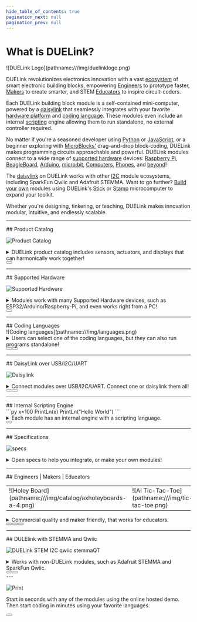 ```yaml
---
hide_table_of_contents: true
pagination_next: null
pagination_prev: null
---
```


# What is DUELink?

<div style={{ textAlign: 'center'}}>
![DUELink Logo](pathname:///img/duelinklogo.png)
</div>

DUELink revolutionizes electronics innovation with a vast [ecosystem](./catalog/intro) of smart electronic building blocks, empowering [Engineers](./engineers) to prototype faster, [Makers](./makers) to create smarter, and STEM [Educators](./educators) to inspire circuit-coders.

Each DUELink building block module is a self-contained mini-computer, powered by a [daisylink](./engine/daisylink) that seamlessly integrates with your favorite [hardware platform](./hw/intro) and [coding language](./language/intro). These modules even include an internal [scripting](./engine/scripting) engine allowing them to run standalone, no external controller required.

No matter if you're a seasoned developer using [Python](./language/python) or [JavaScript](./language/javascript), or a beginner exploring with [MicroBlocks'](./language/microblocks) drag-and-drop block-coding, DUELink makes programming circuits approachable and powerful. DUELink modules connect to a wide range of [supported hardware](./hw/intro) devices: [Raspberry Pi](./hw/raspberry-pi), [BeagleBoard](./hw/beagleboard), [Arduino](./hw/arduino), [micro:bit](./hw/microbit), [Computers](./hw/pc-laptop), [Phones](./hw/phone-tablet), and [beyond](./hw/beyond)!

The [daisylink](./engine/daisylink) on DUELink works with other [I2C](./interface/i2c) module ecosystems, including SparkFun Qwiic and Adafruit STEMMA. Want to go further? [Build your own](./catalog/third-party) modules using DUELink's [Stick](./products/mcstick-a) or [Stamp](./products//mcstamp-b.mdx) microcomputer to expand your toolkit.

Whether you're designing, tinkering, or teaching, DUELink makes innovation modular, intuitive, and endlessly scalable.

---

<div style={{ textAlign: 'center'}}>
## Product Catalog
</div>

![Product Catalog](pathname:///img/duelink-modules.png)

<details>
  <summary>DUELink product catalog includes sensors, actuators, and displays that can harmonically work together!</summary>

We are just getting started and there is already a [catalog](./catalog/intro) with 100s of modules available. We dream of a day where there is a DUELink module for every single technology and need. We are not doing it alone! [Third-party modules](./catalog/third-party) are encouraged. We have open [Specifications](./specs) to help you make your own. 

If you do not want to deal with tiny chip soldering, we have a very tiny module for you, called [Stick](./products/mcstick-a). Another one is [Stamp](./products//mcstamp-b.mdx), which is the size of, you guessed it, a stamp!


</details>

<div style={{ textAlign: 'center'}}><Button
  style={{ color:'white' }}
  label="Product Catalog"
  link="./catalog/intro"
/></div>

---

<div style={{ textAlign: 'center'}}>
## Supported Hardware
</div>

![Supported Hardware](pathname:///img/supported-hardware-jst.png)

<details>
  <summary>Modules work with many Supported Hardware devices, such as ESP32/Arduino/Raspberry-Pi, and even works right from a PC!</summary>

We want you to continue to use your favorite board and then “link” it to one, or a hundred, of DUELink modules. We have covered many [supported hardware](./hw/intro) options but you can even go [beyond](./hw/beyond).

</details>

<div style={{ textAlign: 'center'}}><Button
  style={{ color:'white' }}
  label="Supported Hardware"
  link="./hw/intro"
/></div>

---

<div style={{ textAlign: 'center'}}>
## Coding Languages
</div>
![Coding languages](pathname:///img/languages.png)

<details>
  <summary>Users can select one of the coding languages, but they can also run programs standalone!</summary>

We support the top [languages](./language/intro) including [Python](./language/python) and 
 [JavaScript](./language/javascript) allowing control over a [PC](./hw/pc-laptop)/ 
a [phone](./hw/phone-tablet) or [Raspberry Pi](./hw/raspberry-pi) / [Arduino](./hw/arduino). However we go beyond that and let you run modules 
[standalone](./language/standalone) in many ways, including [Arduino](./hw/arduino),
[MicroBlocks](./language/microblocks), and the internal [Scripting Language](./engine/scripting).

If [Excel](./language/excel) can control a sensor, then anything can!

</details>

<div style={{ textAlign: 'center'}}><Button
  style={{ color:'white', margin: "10px" }}
  label="Coding Languages"
  link="./language/intro"
/>
<Button
  style={{ color:'white', margin: "10px" }}
  label="Standalone"
  link="./language/standalone"
/>
</div>

---

<div style={{ textAlign: 'center'}}>
## DaisyLink over USB/I2C/UART
</div>

![Daisylink](pathname:///img/daisylink.png)

<details>
  <summary>Connect modules over USB/I2C/UART. Connect one or daisylink them all!</summary>

Yes…almost! Every single DUELink module supports [multiple interfaces](./interface/intro), including [USB](./interface/usb), 
[Serial UART](./interface/uart), and [I2C](./interface/i2c). That is how these modules connect to your favorite hardware. But then, 
each module has a [Downlink](./interface/downlink) connection allowing you to [Daisylink](./engine/daisylink) hundreds of modules .


</details>

<div style={{ textAlign: 'center'}}><Button
  style={{ color:'white', margin: "10px" }}
  label="Interfaces"
  link="./interface/intro"
/>
<Button
  style={{ color:'white', margin: "10px" }}
  label="Daisylink"
  link="./engine/daisylink"
/>
</div>

---

<div style={{ textAlign: 'center'}}>
## Internal Scripting Engine
</div>

<div style={{ textAlign: 'center'}}>
```py
x=100
PrintLn(x)
PrintLn("Hello World")
```
</div>

<details>
  <summary>Each module has an internal engine with a scripting language.</summary>


The DUELink [engine](./engine/intro) is very powerful for its size! It lives on every single module and includes a [Scripting Language](./engine/scripting)
with an extensive [Standard Library](./engine/stdlib) and support for [Graphics](./engine/graphics), [File System](./engine/filesystem), and far beyond!

Each module has a mini computer allowing it to run [standalone](./language/standalone) using its [Scripting Engine](./engine/scripting). This engine can also be commanded using your favorite [hardware](./hw/intro), such as [Raspberry Pi](./hw/raspberry-pi) or 
[Micro:bit](./hw/microbit) or even control the modules from a [PC](./hw/pc-laptop). 

Still not satisfied? Load the module with [MicroBlocks](./language/microblocks) and use an easy block coding interface, or use 
[Arduino](./hw/arduino) and take advantage of massive community resources.

</details>

<div style={{ textAlign: 'center'}}><Button
  style={{ color:'white' }}
  label="Internal Engine"
  link="./engine/intro"
/></div>

---

<div style={{ textAlign: 'center'}}>
## Specifications
</div>

![specs](pathname:///img/duelink-hole-specs.png)


<details>
  <summary>Open specs to help you integrate, or make your own modules!</summary>

A universal rule is the [specification](./specs) of 5mm-pitched-holes. This allows for universal mounting, like with the available [Holey boards](./products/axholeyboards-a).

We even give you some [mounting hardware](./products/axmounting-a) options! This rule helps when designing 3D packages or when building laser-cut enclosures.


<div style={{ textAlign: 'center'}}><Button
  style={{ color:'white' }}
  label="Specifications"
  link="./specs"
/></div>

</details>

---

<div style={{ textAlign: 'center'}}>
## Engineers | Makers | Educators
</div>

<table>
<td width='50%'>
    ![Holey Board](pathname:///img/catalog/axholeyboards-a-4.png)
</td>
<td width='50%'>
    ![AI Tic-Tac-Toe](pathname:///img/tic-tac-toe.png)
</td>
</table>

<details>
  <summary>Commercial quality and maker friendly, that works for educators.</summary>

DUELink is designed by commercial engineers who are involved with STEM education. We know what [engineers](./engineers) need 
but also work with [educators](./educators). We do not stop there, we are also [makers](./makers) during our free time.


</details>

<div style={{ textAlign: 'center'}}><Button
  style={{ color:'white', margin: "10px" }}
  label="Engineers"
  link="./engineers"
/>
<Button
  style={{ color:'white', margin: "10px" }}
  label="Makers"
  link="./makers"
/>
<Button
  style={{ color:'white', margin: "10px" }}
  label="Educators"
  link="./educators"
/>
</div>

---

<div style={{ textAlign: 'center'}}>
## DULElink with STEMMA and Qwiic
</div>

![DUELink STEM I2C qwiic stemmaQT](pathname:///img/qwiic-stemma-i2c.png)


<details>
  <summary>Works with non-DUELink modules, such as Adafruit STEMMA and SparkFun Qwiic.</summary>

If you are using an ecosystem that uses a JST connector, like Adafruit STEMMA QT or Sparkfun Qwiic, than you are half way there! These ecosystems use  I2C bus to connect to their modules. Since one of the supported interfaces is [I2C](./interface/i2c), DUELink and these ecosystems 
can play together nicely as explained on the [I2C](./interface/i2c) page. Similarly, systems like Seeed Studio Grove will work but you will need an adapter cable due to the different connector size.

If you are using something very different from JST/I2C connections then that works separately and you only 
need a standard [Connector](./products/axconnectors-a) to start [wiring](./products/axcables-a) modules. We even have a [Breakout](./products/adbreakout-a) for easier wiring. You have the option to use one of the [Interfaces](./interface/intro), including [USB](./interface/usb), [I2C](./interface/i2c), and [Serial UART](./interface/uart)
</details>

<div style={{ textAlign: 'center'}}><Button
  style={{ color:'white', margin: "10px" }}
  label="Downlink I2C Mode"
  link="./interface/downlink"
/>
<Button
  style={{ color:'white', margin: "10px" }}
  label="Modules over I2C"
  link="./interface/i2c"
/>
</div>
---

![Print](pathname:///img/getting-started.png)

Start in seconds with any of the modules using the online hosted demo. Then start coding in minutes using your favorite languages.

<div style={{ textAlign: 'center'}}><Button
  style={{ color:'white' }}
  label="Getting Started"
  link="./start"
/></div>
